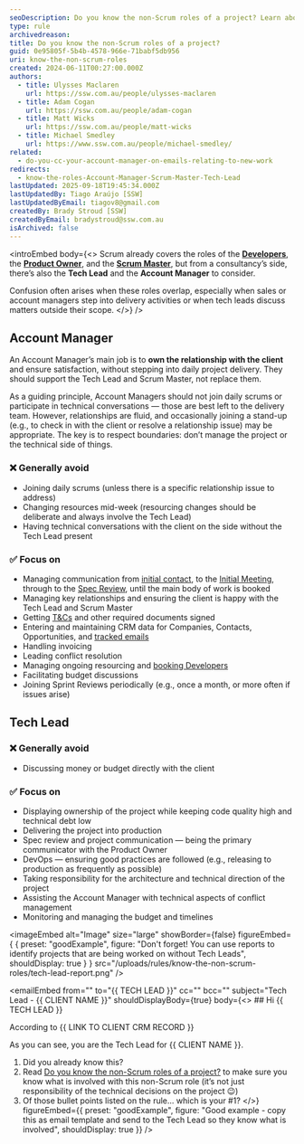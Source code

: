 ```yaml
---
seoDescription: Do you know the non-Scrum roles of a project? Learn about Account Manager and Tech Lead responsibilities beyond Scrum framework.
type: rule
archivedreason:
title: Do you know the non-Scrum roles of a project?
guid: 0e95805f-5b4b-4578-966e-71babf5db956
uri: know-the-non-scrum-roles
created: 2024-06-11T00:27:00.000Z
authors:
  - title: Ulysses Maclaren
    url: https://ssw.com.au/people/ulysses-maclaren
  - title: Adam Cogan
    url: https://ssw.com.au/people/adam-cogan
  - title: Matt Wicks
    url: https://ssw.com.au/people/matt-wicks
  - title: Michael Smedley
    url: https://www.ssw.com.au/people/michael-smedley/
related:
  - do-you-cc-your-account-manager-on-emails-relating-to-new-work
redirects:
  - know-the-roles-Account-Manager-Scrum-Master-Tech-Lead
lastUpdated: 2025-09-18T19:45:34.000Z
lastUpdatedBy: Tiago Araújo [SSW]
lastUpdatedByEmail: tiagov8@gmail.com
createdBy: Brady Stroud [SSW]
createdByEmail: bradystroud@ssw.com.au
isArchived: false
---
```


<introEmbed
  body={<>
Scrum already covers the roles of the **[Developers](https://www.youtube.com/watch?v=vLqCkj0PvtE)**, the **[Product Owner](/do-you-know-the-how-to-be-a-good-product-owner)**, and the **[Scrum Master](/the-team-do-you-help-your-scrum-master-not-scrummaster-protect-and-serve-the-team)**, but from a consultancy’s side, there’s also the **Tech Lead** and the **Account Manager** to consider.

Confusion often arises when these roles overlap, especially when sales or account managers step into delivery activities or when tech leads discuss matters outside their scope.
  </>}
/>
## Account Manager

An Account Manager’s main job is to **own the relationship with the client** and ensure satisfaction, without stepping into daily project delivery. They should support the Tech Lead and Scrum Master, not replace them.

As a guiding principle, Account Managers should not join daily scrums or participate in technical conversations — those are best left to the delivery team. However, relationships are fluid, and occasionally joining a stand-up (e.g., to check in with the client or resolve a relationship issue) may be appropriate. The key is to respect boundaries: don’t manage the project or the technical side of things.

### ❌ Generally avoid

* Joining daily scrums (unless there is a specific relationship issue to address)
* Changing resources mid-week (resourcing changes should be deliberate and always involve the Tech Lead)
* Having technical conversations with the client on the side without the Tech Lead present

### ✅ Focus on

* Managing communication from [initial contact](/do-you-manage-your-inbound-leads-effectively), to the [Initial Meeting](/meetings-do-you-know-the-agenda-for-the-initial-meeting), through to the [Spec Review](/rules-to-better-specification-reviews), until the main body of work is booked
* Managing key relationships and ensuring the client is happy with the Tech Lead and Scrum Master
* Getting [T&Cs](https://www.ssw.com.au/ssw/Standards/Forms/ConsultingOrderTermsConditions.aspx) and other required documents signed
* Entering and maintaining CRM data for Companies, Contacts, Opportunities, and [tracked emails](/track-important-emails)
* Handling invoicing
* Leading conflict resolution
* Managing ongoing resourcing and [booking Developers](/scheduling-do-you-know-how-to-book-developers-for-a-project)
* Facilitating budget discussions
* Joining Sprint Reviews periodically (e.g., once a month, or more often if issues arise)

## Tech Lead

### ❌ Generally avoid

* Discussing money or budget directly with the client

### ✅ Focus on

* Displaying ownership of the project while keeping code quality high and technical debt low
* Delivering the project into production
* Spec review and project communication — being the primary communicator with the Product Owner
* DevOps — ensuring good practices are followed (e.g., releasing to production as frequently as possible)
* Taking responsibility for the architecture and technical direction of the project
* Assisting the Account Manager with technical aspects of conflict management
* Monitoring and managing the budget and timelines

<imageEmbed
  alt="Image"
  size="large"
  showBorder={false}
  figureEmbed={ {
    preset: "goodExample",
    figure: "Don't forget! You can use reports to identify projects that are being worked on without Tech Leads",
    shouldDisplay: true
  } }
  src="/uploads/rules/know-the-non-scrum-roles/tech-lead-report.png"
/>


<emailEmbed
  from=""
  to="&#123;&#123; TECH LEAD &#125;&#125;"
  cc=""
  bcc=""
  subject="Tech Lead - &#123;&#123; CLIENT NAME &#125;&#125;"
  shouldDisplayBody={true}
  body={<>
    ## Hi &#123;&#123; TECH LEAD &#125;&#125;

According to &#123;&#123; LINK TO CLIENT CRM RECORD &#125;&#125;

As you can see, you are the Tech Lead for &#123;&#123; CLIENT NAME &#125;&#125;.

1. Did you already know this?
2. Read [Do you know the non-Scrum roles of a project?](/know-the-non-scrum-roles) to make sure you know what is involved with this non-Scrum role (it’s not just responsibility of the technical decisions on the project 😉)
3. Of those bullet points listed on the rule... which is your #1?
  </>}
  figureEmbed={{
    preset: "goodExample",
    figure: "Good example - copy this as email template and send to the Tech Lead so they know what is involved",
    shouldDisplay: true
  }}
/>
